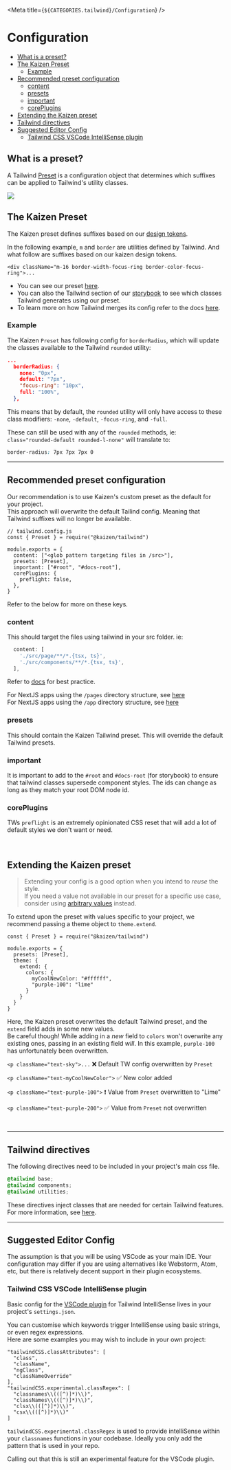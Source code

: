 
<Meta title={`${CATEGORIES.tailwind}/Configuration`} />

# Configuration  

- [What is a preset?](#what-is-a-preset)
- [The Kaizen Preset](#the-kaizen-preset)
  - [Example](#example)
- [Recommended preset configuration](#recommended-preset-configuration)
  - [content](#content)
  - [presets](#presets)
  - [important](#important)
  - [corePlugins](#coreplugins)
- [Extending the Kaizen preset](#extending-the-kaizen-preset)
- [Tailwind directives](#tailwind-directives)
- [Suggested Editor Config](#suggested-editor-config)
  - [Tailwind CSS VSCode IntelliSense plugin](#tailwind-css-vscode-intellisense-plugin)


## What is a preset?

A Tailwind [Preset](https://tailwindcss.com/docs/presets#creating-a-preset) is a configuration object that determines which suffixes can be applied to Tailwind's utility classes.

<img src={AnatomyDiagram}/>

## The Kaizen Preset

The Kaizen preset defines suffixes based on our [design tokens](https://github.com/cultureamp/kaizen-design-system/tree/main/packages/design-tokens).  

In the following example, `m` and `border` are utilities defined by Tailwind. And what follow are suffixes based on our kaizen design tokens.  
```
<div className="m-16 border-width-focus-ring border-color-focus-ring">...
```

- You can see our preset [here](https://github.com/cultureamp/kaizen-design-system/blob/main/packages/tailwind/src/tailwind-presets.ts).  
- You can also the Tailwind section of our [storybook](https://cultureamp.design/storybook/?path=/story/tailwind--default-kaizen-site-demo) to see which classes Tailwind generates using our preset.
- To learn more on how Tailwind merges its config refer to the docs [here](https://tailwindcss.com/docs/presets#merging-logic-in-depth).
### Example

The Kaizen `Preset` has following config for `borderRadius`, which will update the classes available to the Tailwind `rounded` utility:

```json
...
  borderRadius: {
    none: "0px",
    default: "7px",
    "focus-ring": "10px",
    full: "100%",
  },
```

This means that by default, the `rounded` utility will only have access to these class modifiers: `-none`, `-default`, `-focus-ring`, and `-full`.
 
These can still be used with any of the `rounded` methods, ie: `class="rounded-default rounded-l-none"` will translate to:

```css
border-radius: 7px 7px 7px 0
```

---

## Recommended preset configuration

Our recommendation is to use Kaizen's custom preset as the default for your project.  
This approach will overwrite the default Tailind config. Meaning that Tailwind suffixes will no longer be available.

```
// tailwind.config.js
const { Preset } = require("@kaizen/tailwind")

module.exports = {
  content: ["<glob pattern targeting files in /src>"],
  presets: [Preset],
  important: ["#root", "#docs-root"],
  corePlugins: {
    preflight: false,
  },
}
```
Refer to the below for more on these keys.

### content
This should target the files using tailwind in your src folder. ie:
```js
  content: [
    './src/page/**/*.{tsx, ts}',
    './src/components/**/*.{tsx, ts}',
  ],
```

Refer to [docs](https://tailwindcss.com/docs/content-configuration) for best practice.  

For NextJS apps using the `/pages` directory structure, see [here](https://tailwindcss.com/docs/guides/nextjs#app-directory)  
For NextJS apps using the `/app` directory structure, see [here](https://tailwindcss.com/docs/guides/nextjs#app-directory)  


### presets
This should contain the Kaizen Tailwind preset. This will override the default Tailwind presets.
### important
It is important to add to the `#root` and `#docs-root` (for storybook) to ensure that tailwind classes supersede component styles. The ids can change as long as they match your root DOM node id.
### corePlugins
TWs `preflight` is an extremely opinionated CSS reset that will add a lot of default styles we don't want or need.

<br/>

## Extending the Kaizen preset

> Extending your config is a good option when you intend to _reuse_ the style.  
> If you need a value not available in our preset for a specific use case, consider using [arbitrary values](https://tailwindcss.com/docs/adding-custom-styles#using-arbitrary-values) instead.

To extend upon the preset with values specific to your project, we recommend passing a theme object to `theme.extend`.

```
const { Preset } = require("@kaizen/tailwind")

module.exports = {
  presets: [Preset],
  theme: {
    extend: {
      colors: {
        myCoolNewColor: "#ffffff",
        "purple-100": "lime"
      }
    }
  }
}
```

Here, the Kaizen preset overwrites the default Tailwind preset, and the `extend` field adds in some new values.  
Be careful though! While adding in a _new_ field to `colors` won't overwrite any existing ones, passing in an existing field _will_. In this example, `purple-100` has unfortunately been overwritten.

`<p className="text-sky">...` ❌ Default TW config overwritten by `Preset`

`<p className="text-myCoolNewColor">` ✅ New color added

`<p className="text-purple-100">` ️❗️ Value from `Preset` overwritten to "Lime"

`<p className="text-purple-200">` ✅ Value from `Preset` not overwritten

<br/>


---

## Tailwind directives

The following directives need to be included in your project's main css file.
```css
@tailwind base;
@tailwind components;
@tailwind utilities;
```

These directives inject classes that are needed for certain Tailwind features. For more information, see [here](https://tailwindcss.com/docs/functions-and-directives#layer).

---

## Suggested Editor Config

The assumption is that you will be using VSCode as your main IDE. Your configuration may differ if you are using alternatives like Webstorm, Atom, etc, but there is relatively decent support in their plugin ecosystems.

### Tailwind CSS VSCode IntelliSense plugin

Basic config for the [VSCode plugin](https://marketplace.visualstudio.com/items?itemName=bradlc.vscode-tailwindcss) for Tailwind IntelliSense lives in your project's `settings.json`.

You can customise which keywords trigger IntelliSense using basic strings, or even regex expressions.  
Here are some examples you may wish to include in your own project:

```
"tailwindCSS.classAttributes": [
  "class",
  "className",
  "ngClass",
  "classNameOverride"
],
"tailwindCSS.experimental.classRegex": [
  "classnames\\(([^)]*)\\)",
  "classNames\\(([^)]*)\\)",
  "clsx\\(([^)]*)\\)",
  "csx\\(([^)]*)\\)"
]
```

`tailwindCSS.experimental.classRegex` is used to provide intelliSense within your `classnames` functions in your codebase. Ideally you only add the pattern that is used in your repo.

Calling out that this is still an experimental feature for the VSCode plugin.
